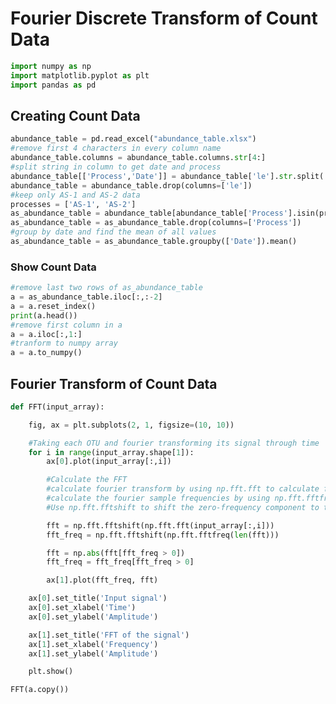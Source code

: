 # Fourier Discrete Transform of Count Data

```python
import numpy as np
import matplotlib.pyplot as plt
import pandas as pd
```

## Creating Count Data
```python
abundance_table = pd.read_excel("abundance_table.xlsx")
#remove first 4 characters in every column name
abundance_table.columns = abundance_table.columns.str[4:] 
#split string in column to get date and process
abundance_table[['Process','Date']] = abundance_table['le'].str.split('_',expand=True)
abundance_table = abundance_table.drop(columns=['le'])
#keep only AS-1 and AS-2 data
processes = ['AS-1', 'AS-2']
as_abundance_table = abundance_table[abundance_table['Process'].isin(processes)]
as_abundance_table = as_abundance_table.drop(columns=['Process'])
#group by date and find the mean of all values
as_abundance_table = as_abundance_table.groupby(['Date']).mean()
```

### Show Count Data
```python
#remove last two rows of as_abundance_table
a = as_abundance_table.iloc[:,:-2]
a = a.reset_index()
print(a.head())
#remove first column in a
a = a.iloc[:,1:]
#tranform to numpy array
a = a.to_numpy()
```


## Fourier Transform of Count Data
```python
def FFT(input_array):

    fig, ax = plt.subplots(2, 1, figsize=(10, 10))

    #Taking each OTU and fourier transforming its signal through time
    for i in range(input_array.shape[1]):
        ax[0].plot(input_array[:,i])

        #Calculate the FFT
        #calculate fourier transform by using np.fft.fft to calculate fft of each column (each OTU count through time)
        #calculate the fourier sample frequencies by using np.fft.fftfreq
        #Use np.fft.fftshift to shift the zero-frequency component to the center of the spectrum.

        fft = np.fft.fftshift(np.fft.fft(input_array[:,i]))
        fft_freq = np.fft.fftshift(np.fft.fftfreq(len(fft)))

        fft = np.abs(fft[fft_freq > 0])
        fft_freq = fft_freq[fft_freq > 0]

        ax[1].plot(fft_freq, fft)

    ax[0].set_title('Input signal')
    ax[0].set_xlabel('Time')
    ax[0].set_ylabel('Amplitude')

    ax[1].set_title('FFT of the signal')
    ax[1].set_xlabel('Frequency')
    ax[1].set_ylabel('Amplitude')

    plt.show()

FFT(a.copy())

```